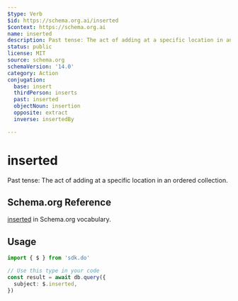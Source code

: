 ```yaml
---
$type: Verb
$id: https://schema.org.ai/inserted
$context: https://schema.org.ai
name: inserted
description: Past tense: The act of adding at a specific location in an ordered collection.
status: public
license: MIT
source: schema.org
schemaVersion: '14.0'
category: Action
conjugation:
  base: insert
  thirdPerson: inserts
  past: inserted
  objectNoun: insertion
  opposite: extract
  inverse: insertedBy

---
```


# inserted

Past tense: The act of adding at a specific location in an ordered collection.

## Schema.org Reference

[inserted](https://schema.org/InsertAction) in Schema.org vocabulary.

## Usage

```typescript
import { $ } from 'sdk.do'

// Use this type in your code
const result = await db.query({
  subject: $.inserted,
})
```
